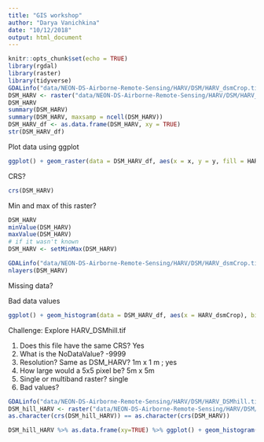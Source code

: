```yaml
---
title: "GIS workshop"
author: "Darya Vanichkina"
date: "10/12/2018"
output: html_document
---
```


```r
knitr::opts_chunk$set(echo = TRUE)
library(rgdal)
library(raster)
library(tidyverse)
GDALinfo("data/NEON-DS-Airborne-Remote-Sensing/HARV/DSM/HARV_dsmCrop.tif")
DSM_HARV <- raster("data/NEON-DS-Airborne-Remote-Sensing/HARV/DSM/HARV_dsmCrop.tif")
DSM_HARV
summary(DSM_HARV)
summary(DSM_HARV, maxsamp = ncell(DSM_HARV))
DSM_HARV_df <- as.data.frame(DSM_HARV, xy = TRUE)
str(DSM_HARV_df)
```

Plot data using ggplot

```r
ggplot() + geom_raster(data = DSM_HARV_df, aes(x = x, y = y, fill = HARV_dsmCrop)) + scale_fill_viridis_c() + coord_quickmap() + theme_bw()
```
CRS?

```r
crs(DSM_HARV)
```


Min and max of this raster?

```r
DSM_HARV
minValue(DSM_HARV)
maxValue(DSM_HARV)
# if it wasn't known
DSM_HARV <- setMinMax(DSM_HARV)
```

```r
GDALinfo("data/NEON-DS-Airborne-Remote-Sensing/HARV/DSM/HARV_dsmCrop.tif")
nlayers(DSM_HARV)
```
Missing data?

Bad data values
```r
ggplot() + geom_histogram(data = DSM_HARV_df, aes(x = HARV_dsmCrop), bins = 50) + theme_bw()
```

Challenge:
Explore HARV_DSMhill.tif

1. Does this file have the same CRS? Yes
2. What is the NoDataValue? -9999
3. Resolution?  Same as DSM_HARV? 1m x 1 m ; yes
4. How large would a 5x5 pixel be? 5m x 5m 
5. Single or multiband raster? single
6. Bad values?

```r
GDALinfo("data/NEON-DS-Airborne-Remote-Sensing/HARV/DSM/HARV_DSMhill.tif")
DSM_hill_HARV <- raster("data/NEON-DS-Airborne-Remote-Sensing/HARV/DSM/HARV_DSMhill.tif")
as.character(crs(DSM_hill_HARV)) == as.character(crs(DSM_HARV))

DSM_hill_HARV %>% as.data.frame(xy=TRUE) %>% ggplot() + geom_histogram( aes(x = HARV_DSMhill), bins = 50) + theme_bw()
```





